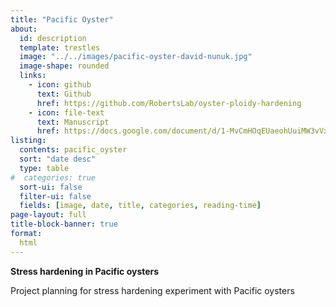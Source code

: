 ```yaml
---
title: "Pacific Oyster"
about:
  id: description
  template: trestles
  image: "../../images/pacific-oyster-david-nunuk.jpg"
  image-shape: rounded
  links:
    - icon: github
      text: Github
      href: https://github.com/RobertsLab/oyster-ploidy-hardening
    - icon: file-text
      text: Manuscript
      href: https://docs.google.com/document/d/1-MvCmHOqEUaeohUuiMW3vVxOPeX89JKdT9rh2eBLq3A/edit#heading=h.o7w81ibur94r
listing: 
  contents: pacific_oyster
  sort: "date desc"
  type: table
#  categories: true
  sort-ui: false
  filter-ui: false
  fields: [image, date, title, categories, reading-time]
page-layout: full
title-block-banner: true
format:
  html
---
```


::: {#description}
**Stress hardening in Pacific oysters**

Project planning for stress hardening experiment with Pacific oysters
:::
